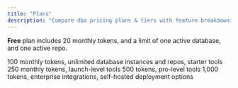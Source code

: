 ```yaml
---
title: "Plans"
description: "Compare dba pricing plans & tiers with feature breakdowns"
---
```


**Free** plan includes 20 monthly tokens, and a limit of one active database, and one active repo.

<CardGroup cols="2">
  <Card title="Starter">
    100 monthly tokens, unlimited database instances and repos, starter tools
  </Card>

  <Card title="Launch">
    250 monthly tokens, launch-level tools
  </Card>

  <Card title="Pro">
    500 tokens, pro-level tools
  </Card>

  <Card title="Enterprise">
    1,000 tokens, enterprise integrations, self-hosted deployment options
  </Card>
</CardGroup>